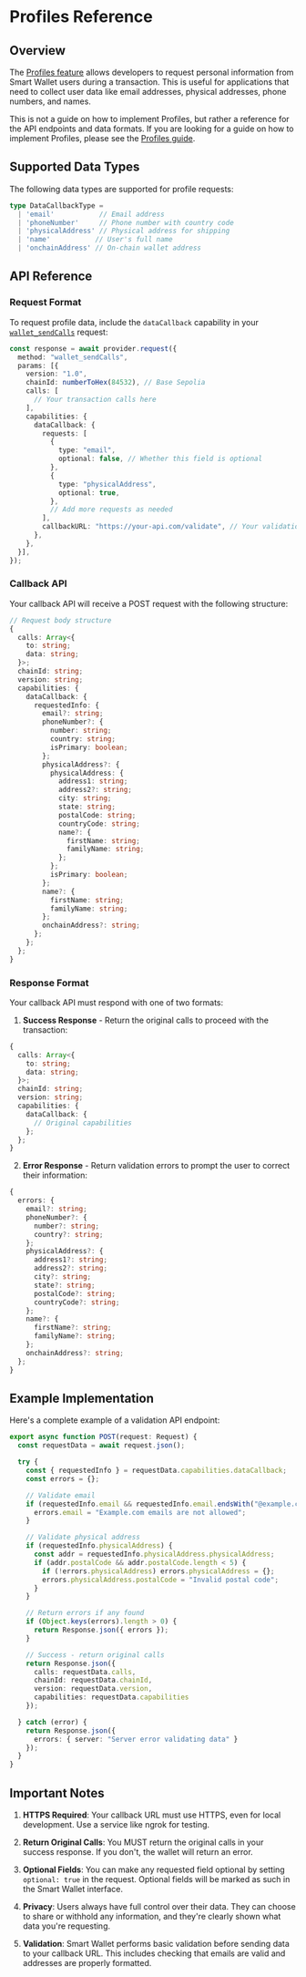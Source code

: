 # Profiles Reference

## Overview

The [Profiles feature](/identity/smart-wallet/concepts/features/optional/profiles) allows developers to request personal information from Smart Wallet users during a
transaction. This is useful for applications that need to collect user data like email addresses,
physical addresses, phone numbers, and names.

This is not a guide on how to implement Profiles, but rather a reference for the API endpoints and data formats.
If you are looking for a guide on how to implement Profiles, please see the [Profiles guide](/identity/smart-wallet/guides/profiles).

## Supported Data Types

The following data types are supported for profile requests:

```typescript
type DataCallbackType =
  | 'email'           // Email address
  | 'phoneNumber'     // Phone number with country code
  | 'physicalAddress' // Physical address for shipping
  | 'name'           // User's full name
  | 'onchainAddress' // On-chain wallet address
```

## API Reference

### Request Format

To request profile data, include the `dataCallback` capability in your [`wallet_sendCalls`](/identity/smart-wallet/technical-reference/sdk/CoinbaseWalletProvider/wallet_sendCalls) request:

```typescript
const response = await provider.request({
  method: "wallet_sendCalls",
  params: [{
    version: "1.0",
    chainId: numberToHex(84532), // Base Sepolia
    calls: [
      // Your transaction calls here
    ],
    capabilities: {
      dataCallback: {
        requests: [
          {
            type: "email",
            optional: false, // Whether this field is optional
          },
          {
            type: "physicalAddress",
            optional: true,
          },
          // Add more requests as needed
        ],
        callbackURL: "https://your-api.com/validate", // Your validation endpoint
      },
    },
  }],
});
```

### Callback API

Your callback API will receive a POST request with the following structure:

```typescript
// Request body structure
{
  calls: Array<{
    to: string;
    data: string;
  }>;
  chainId: string;
  version: string;
  capabilities: {
    dataCallback: {
      requestedInfo: {
        email?: string;
        phoneNumber?: {
          number: string;
          country: string;
          isPrimary: boolean;
        };
        physicalAddress?: {
          physicalAddress: {
            address1: string;
            address2?: string;
            city: string;
            state: string;
            postalCode: string;
            countryCode: string;
            name?: {
              firstName: string;
              familyName: string;
            };
          };
          isPrimary: boolean;
        };
        name?: {
          firstName: string;
          familyName: string;
        };
        onchainAddress?: string;
      };
    };
  };
}
```

### Response Format

Your callback API must respond with one of two formats:

1. **Success Response** - Return the original calls to proceed with the transaction:

```typescript
{
  calls: Array<{
    to: string;
    data: string;
  }>;
  chainId: string;
  version: string;
  capabilities: {
    dataCallback: {
      // Original capabilities
    };
  };
}
```

2. **Error Response** - Return validation errors to prompt the user to correct their information:

```typescript
{
  errors: {
    email?: string;
    phoneNumber?: {
      number?: string;
      country?: string;
    };
    physicalAddress?: {
      address1?: string;
      address2?: string;
      city?: string;
      state?: string;
      postalCode?: string;
      countryCode?: string;
    };
    name?: {
      firstName?: string;
      familyName?: string;
    };
    onchainAddress?: string;
  };
}
```

## Example Implementation

Here's a complete example of a validation API endpoint:

```typescript
export async function POST(request: Request) {
  const requestData = await request.json();

  try {
    const { requestedInfo } = requestData.capabilities.dataCallback;
    const errors = {};

    // Validate email
    if (requestedInfo.email && requestedInfo.email.endsWith("@example.com")) {
      errors.email = "Example.com emails are not allowed";
    }

    // Validate physical address
    if (requestedInfo.physicalAddress) {
      const addr = requestedInfo.physicalAddress.physicalAddress;
      if (addr.postalCode && addr.postalCode.length < 5) {
        if (!errors.physicalAddress) errors.physicalAddress = {};
        errors.physicalAddress.postalCode = "Invalid postal code";
      }
    }

    // Return errors if any found
    if (Object.keys(errors).length > 0) {
      return Response.json({ errors });
    }

    // Success - return original calls
    return Response.json({
      calls: requestData.calls,
      chainId: requestData.chainId,
      version: requestData.version,
      capabilities: requestData.capabilities
    });

  } catch (error) {
    return Response.json({
      errors: { server: "Server error validating data" }
    });
  }
}
```

## Important Notes

1. **HTTPS Required**: Your callback URL must use HTTPS, even for local development. Use a service like ngrok for testing.

2. **Return Original Calls**: You MUST return the original calls in your success response. If you don't, the wallet will return an error.

3. **Optional Fields**: You can make any requested field optional by setting `optional: true` in the request. Optional fields will be marked as such in the Smart Wallet interface.

4. **Privacy**: Users always have full control over their data. They can choose to share or withhold any information, and they're clearly shown what data you're requesting.

5. **Validation**: Smart Wallet performs basic validation before sending data to your callback URL. This includes checking that emails are valid and addresses are properly formatted.
